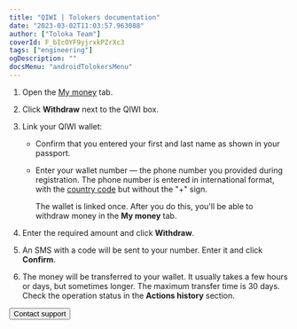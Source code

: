 ```yaml
---
title: "QIWI | Tolokers documentation"
date: "2023-03-02T11:03:57.963088"
author: ["Toloka Team"]
coverId: F_bIcOYF9yjrxkPZrXc3
tags: ["engineering"]
ogDescription: ""
docsMenu: "androidTolokersMenu"
---
```



<QIWIContent1/>

<PopupInfoQiwiConditions/>

<QIWIContent2/>

1. Open the [My money](https://toloka.yandex.com/profile/money) tab.

1. Click **Withdraw** next to the QIWI box.

1. Link your QIWI wallet:

    - Confirm that you entered your first and last name as shown in your passport.

    - Enter your wallet number — the phone number you provided during registration. The phone number is entered in international format, with the [country code](https://contactpay.notion.site/Phone-numbers-codes-supported-by-QIWI-wallet-c13bca9f5ce44f20a00289e0275ce63d) but without the "+" sign.

        The wallet is linked once. After you do this, you'll be able to withdraw money in the **My money** tab.

1. Enter the required amount and click **Withdraw**.

1. An SMS with a code will be sent to your number. Enter it and click **Confirm**.

1. The money will be transferred to your wallet. It usually takes a few hours or days, but sometimes longer. The maximum transfer time is 30 days. Check the operation status in the **Actions history** section.

<QIWIContent3/>

<Button themeColor="light" view="default" size="l" type="link" url="../troubleshooting/troubleshooting#money_withdrawal">Contact support</Button>

